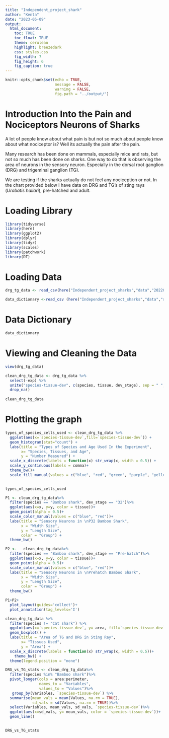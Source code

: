 ```yaml
---
title: "Independent_project_shark"
author: "Kenta"
date: "2023-05-09"
output: 
  html_document:
    toc: TRUE
    toc_float: TRUE
    theme: cerulean
    highlight: breezedark
    css: styles.css
    fig_width: 7
    fig_height: 6
    fig_caption: true
---
```

```r
knitr::opts_chunk$set(echo = TRUE,
                      message = FALSE,
                      warning = FALSE,
                      fig.path = "../output/")
```

# Introduction Into the Pain and Nociceptors Neurons of Sharks

A lot of people know about what pain is but not so much about people know about what nociceptor is? Well its actually the pain after the pain.

Many research has been done on mammals, especially mice and rats, but not so much has been done on sharks. One way to do that is observing the area of neurons in the sensory neuron. Especially in the dorsal root ganglion (DRG) and trigeminal ganglion (TG). 

We are testing if the sharks actually do not feel any nociception or not. In the chart provided below I have data on DRG and TG's of sting rays (_Urobatis_ _hallari_), pre-hatched and adult.   

# Loading Library

```r
library(tidyverse)
library(here) 
library(ggplot2)
library(dplyr)
library(tidyr)
library(scales)
library(patchwork)
library(DT)
```

# Loading Data

```r
drg_tg_data <- read_csv(here("Independent_project_sharks","data","20220524_masterlist.csv")) 

data_dictionary <-read_csv (here("Independent_project_sharks","data","shark_dat_dictionary.csv")) 
```

# Data Dictionary

```r
data_dictionary
```


# Viewing and Cleaning the Data

```r
view(drg_tg_data)

clean_drg_tg_data <- drg_tg_data %>%
  select(-exp) %>%
  unite("species-tissue-dev", c(species, tissue, dev_stage), sep = " ", remove = FALSE) %>%
  drop_na()
  
clean_drg_tg_data
```



# Plotting the graph

```r
types_of_species_cells_used <- clean_drg_tg_data %>%
  ggplot(aes(x=`species-tissue-dev`,fill=`species-tissue-dev`)) +
  geom_histogram(stat="count") +
  labs(title = "Types of Species and Age Used In the Experiment",
       x= "Species, Tissues, and Age",
       y = "Number Measured") +
  scale_x_discrete(labels = function(x) str_wrap(x, width = 0.5)) +
  scale_y_continuous(labels = comma)+
  theme_bw()+
  scale_fill_manual(values = c("blue", "red", "green", "purple", "yellow"))
  

types_of_species_cells_used
```

```r
P1 <- clean_drg_tg_data%>%
  filter(species == "Bamboo shark", dev_stage == "32")%>%
  ggplot(aes(x=x, y=y, color = tissue))+
  geom_point(alpha = 0.5)+
  scale_color_manual(values = c("blue", "red"))+
  labs(title = "Sensory Neurons in \nP32 Bamboo Shark",
       x = "Width Size",
       y = "Length Size",
       color = "Group") +
  theme_bw()

P2 <-   clean_drg_tg_data%>%
  filter(species == "Bamboo shark", dev_stage == "Pre-hatch")%>%
  ggplot(aes(x=x, y=y, color = tissue))+
  geom_point(alpha = 0.5)+
  scale_color_manual(values = c("blue", "red"))+
  labs(title = "Sensory Neurons in \nPrehatch Bamboo Shark",
       x = "Width Size",
       y = "Length Size",
       color = "Group") +
  theme_bw()

P1+P2+
  plot_layout(guides='collect')+   
  plot_annotation(tag_levels='I')
```

```r
clean_drg_tg_data %>%
  filter(species != "Cat shark") %>%
  ggplot(aes(x=`species-tissue-dev`, y= area, fill=`species-tissue-dev`)) +
  geom_boxplot() +
  labs(title = "Area of TG and DRG in Sting Ray",
       x= "Tissues Used",
       y = "Area") +
  scale_x_discrete(labels = function(x) str_wrap(x, width = 0.5))+
    theme_bw() +
  theme(legend.position = "none")
```

```r
DRG_vs_TG_stats <- clean_drg_tg_data%>%
  filter(species %in% "Bamboo shark")%>%
  pivot_longer(cols = area:perimeter, 
               names_to = "Variables", 
               values_to = "Values")%>%
   group_by(Variables, `species-tissue-dev`) %>% 
  summarise(mean_vals = mean(Values, na.rm = TRUE), 
            sd_vals = sd(Values, na.rm = TRUE))%>%
  select(Variables, mean_vals, sd_vals, `species-tissue-dev`)%>%
  ggplot(aes(x=sd_vals, y= mean_vals, color = `species-tissue-dev`))+
  geom_line()
  

DRG_vs_TG_stats 
 
```

